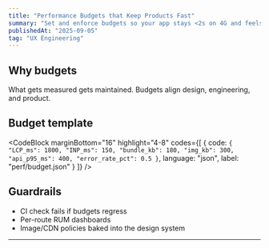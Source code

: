 ```yaml
---
title: "Performance Budgets that Keep Products Fast"
summary: "Set and enforce budgets so your app stays <2s on 4G and feels instant."
publishedAt: "2025-09-05"
tag: "UX Engineering"
---
```


## Why budgets

What gets measured gets maintained. Budgets align design, engineering, and product.

## Budget template

<CodeBlock
  marginBottom="16"
  highlight="4-8"
  codes={[
    {
      code:
`{
  "LCP_ms": 1800,
  "INP_ms": 150,
  "bundle_kb": 180,
  "img_kb": 300,
  "api_p95_ms": 400,
  "error_rate_pct": 0.5
}`,
      language: "json",
      label: "perf/budget.json"
    }
  ]}
/>

## Guardrails

- CI check fails if budgets regress
- Per-route RUM dashboards
- Image/CDN policies baked into the design system

---

